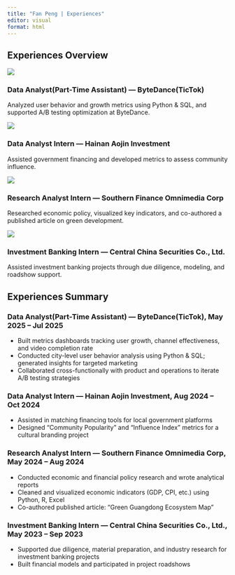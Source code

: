 ```yaml
---
title: "Fan Peng | Experiences"
editor: visual
format: html
---
```


## Experiences Overview

:::::: skills-grid
::: skill-card
![](images/experience_icon/icon_4.jpg)

### Data Analyst(Part-Time Assistant) — ByteDance(TicTok)

Analyzed user behavior and growth metrics using Python & SQL, and supported A/B testing optimization at ByteDance.
:::

::: skill-card
![](images/experience_icon/icon_1.jpg)

### Data Analyst Intern — Hainan Aojin Investment

Assisted government financing and developed metrics to assess community influence.
:::

::: skill-card
![](images/experience_icon/icon_2.jpg)

### Research Analyst Intern — Southern Finance Omnimedia Corp

Researched economic policy, visualized key indicators, and co-authored a published article on green development.
:::

::: skill-card
![](images/experience_icon/icon_3.jpg)

### Investment Banking Intern — Central China Securities Co., Ltd.

Assisted investment banking projects through due diligence, modeling, and roadshow support.
:::
::::::

## Experiences Summary

:::: {.section-banner .internships-banner}
::: banner-text
### Data Analyst(Part-Time Assistant) — ByteDance(TicTok), May 2025 – Jul 2025  
- Built metrics dashboards tracking user growth, channel effectiveness, and video completion rate  
- Conducted city-level user behavior analysis using Python & SQL; generated insights for targeted marketing  
- Collaborated cross-functionally with product and operations to iterate A/B testing strategies 

### Data Analyst Intern — Hainan Aojin Investment, Aug 2024 – Oct 2024

-   Assisted in matching financing tools for local government platforms
-   Designed "Community Popularity" and "Influence Index" metrics for a cultural branding project

### Research Analyst Intern — Southern Finance Omnimedia Corp, May 2024 – Aug 2024

-   Conducted economic and financial policy research and wrote analytical reports
-   Cleaned and visualized economic indicators (GDP, CPI, etc.) using Python, R, Excel
-   Co-authored published article: "Green Guangdong Ecosystem Map"

### Investment Banking Intern — Central China Securities Co., Ltd., May 2023 – Sep 2023

-   Supported due diligence, material preparation, and industry research for investment banking projects
-   Built financial models and participated in project roadshows
:::
::::

